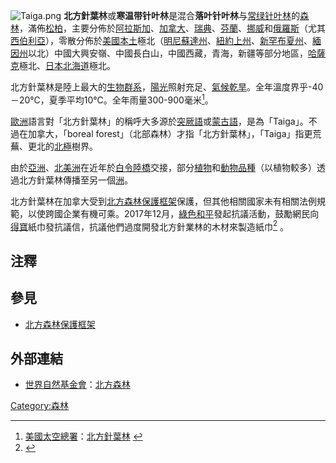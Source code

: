 [[File:Taiga.png|thumb]]
'''北方針葉林'''或'''寒温带针叶林'''是混合'''落叶针叶林'''与[[常绿针叶林|常绿针叶林]]的[[森林|森林]]，滿佈[[松柏|松柏]]，主要分佈於[[阿拉斯加|阿拉斯加]]、[[加拿大|加拿大]]、[[瑞典|瑞典]]、[[芬蘭|芬蘭]]、[[挪威|挪威]]和[[俄羅斯|俄羅斯]]（尤其[[西伯利亞|西伯利亞]]），零散分佈於[[美國本土|美國本土]]極北（[[明尼蘇達州|明尼蘇達州]]、[[紐約上州|紐約上州]]、[[新罕布夏州|新罕布夏州]]、[[緬因州|緬因州]]以北）中國大興安嶺、中國長白山，中國西藏，青海，新疆等部分地區，[[哈薩克|哈薩克]]極北、[[日本|日本]][[北海道|北海道]]極北。

北方針葉林是陸上最大的[[生物群系|生物群系]]，[[陽光|陽光]]照射充足、[[氣候|氣候]][[乾旱|乾旱]]。全年溫度界乎-40－20℃，夏季平均10℃。全年雨量300-900毫米<ref>[[美國太空總署|美國太空總署]]：[http://earthobservatory.nasa.gov/Laboratory/Biome/bioconiferous.html 北方針葉林] {{Wayback|url=http://earthobservatory.nasa.gov/Laboratory/Biome/bioconiferous.html |date=20080704133614 }}</ref>。

[[歐洲|歐洲]]語言對「北方針葉林」的稱呼大多源於[[突厥語|突厥語]]或[[蒙古語|蒙古語]]，是為「Taiga」。不過在加拿大，「boreal forest」（北部森林）才指「北方針葉林」，「Taiga」指更荒蕪、更北的[[北極|北極]]樹界。

由於[[亞洲|亞洲]]、[[北美洲|北美洲]]在近年於[[白令陸橋|白令陸橋]]交接，部分[[植物|植物]]和[[動物|動物]][[品種|品種]]（以植物較多）透過北方針葉林傳播至另一個[[洲|洲]]。

北方針葉林在加拿大受到[[北方森林保護框架|北方森林保護框架]]保護，但其他相關國家未有相關法例規範，以使跨國企業有機可乘。2017年12月，[[綠色和平|綠色和平]]發起抗議活動，鼓勵網民向[[得寶|得寶]]紙巾發抗議信，抗議他們過度開發北方針業林的木材來製造紙巾<ref name="Greenpeace">{{cite news |url=https://act.greenpeace.org/ea-action/action?ea.client.id=1853&ea.campaign.id=59915&ea.tracking.id=planet3&_ga=2.97172639.1233285928.1509503567-844611517.1509503567&utm_source=google&utm_medium=banner&utm_campaign=gnf_petition&utm_content=GNF-A-Petition-300x250&gclid=EAIaIQobChMIrpGJyrCY2AIVRziWCh0GtAgIEAEYASAAEgKGafD_BwE |title=碳儲存，還是碳排放？ |accessdate=2017-12-20 |publisher=[[綠色和平|綠色和平]] |language=zh-hant |archive-date=2017-12-22 |archive-url=https://web.archive.org/web/20171222051822/https://act.greenpeace.org/ea-action/action?ea.client.id=1853&ea.campaign.id=59915&ea.tracking.id=planet3&_ga=2.97172639.1233285928.1509503567-844611517.1509503567&utm_source=google&utm_medium=banner&utm_campaign=gnf_petition&utm_content=GNF-A-Petition-300x250&gclid=EAIaIQobChMIrpGJyrCY2AIVRziWCh0GtAgIEAEYASAAEgKGafD_BwE |dead-url=no }}</ref> 。

== 注釋 ==
{{reflist}}

== 參見 ==
* [[北方森林保護框架|北方森林保護框架]]

== 外部連結 ==
{{Commonscat|Taiga|北方針葉林}}
* [[世界自然基金會|世界自然基金會]]：[https://web.archive.org/web/20120103053529/http://wwf.panda.org/about_our_earth/ecoregions/about/habitat_types/selecting_terrestrial_ecoregions/habitat06.cfm 北方森林]

{{Biome}}

[[Category:森林|Category:森林]]